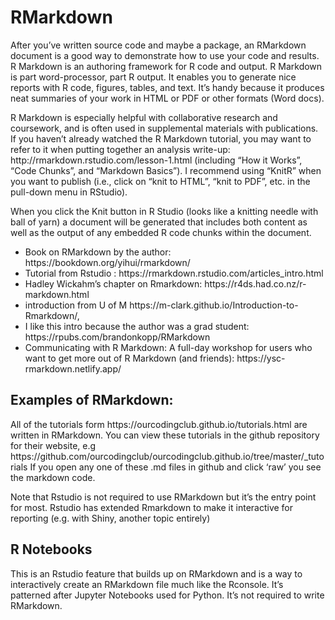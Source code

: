 # RMarkdown

After you've written source code and maybe a package, an RMarkdown document is a good way to demonstrate how to use your code and results. R Markdown is an authoring framework for R code and output. R Markdown is part word-processor, part R output. It enables you to generate nice reports with R code, figures, tables, and text. It’s handy because it produces neat summaries of your work in HTML or PDF or other formats (Word docs). 

R Markdown is especially helpful with collaborative research and coursework, and is often used in supplemental materials with publications. If you haven’t already watched the R Markdown tutorial, you may want to refer to it when putting together an analysis write-up: http://rmarkdown.rstudio.com/lesson-1.html (including “How it Works”, “Code Chunks”, and “Markdown Basics”). I recommend using “KnitR” when you want to publish (i.e., click on “knit to HTML”, “knit to PDF”, etc. in the pull-down menu in RStudio).

When you click the Knit button in R Studio (looks like a knitting needle with ball of yarn) a document will be generated that includes both content as well as the output of any embedded R code chunks within the document.

  * Book on RMarkdown by the author: https://bookdown.org/yihui/rmarkdown/
  * Tutorial from Rstudio : https://rmarkdown.rstudio.com/articles_intro.html
  * Hadley Wickahm's chapter on Rmarkdown: https://r4ds.had.co.nz/r-markdown.html
  * introduction from U of M https://m-clark.github.io/Introduction-to-Rmarkdown/, 
  * I like this intro because the author was a grad student: https://rpubs.com/brandonkopp/RMarkdown
  * Communicating with R Markdown: A full-day workshop for  users who want to get more out of R Markdown (and friends): https://ysc-rmarkdown.netlify.app/

## Examples of RMarkdown: 

All of the tutorials form https://ourcodingclub.github.io/tutorials.html  are written in RMarkdown.  You can view these tutorials in the github repository for their website, e.g https://github.com/ourcodingclub/ourcodingclub.github.io/tree/master/_tutorials  If you open any one of these .md files in github and click 'raw' you see the markdown code. 

Note that Rstudio is not required to use RMarkdown but it's the entry point for most.   Rstudio has extended Rmarkdown to make it interactive for reporting (e.g. with Shiny, another topic entirely)

## R Notebooks

This is an Rstudio feature that builds up on RMarkdown and is a way to interactively create an RMarkdown file much like the Rconsole.  It's patterned after Jupyter Notebooks used for Python.   It's not required to write RMarkdown.  
